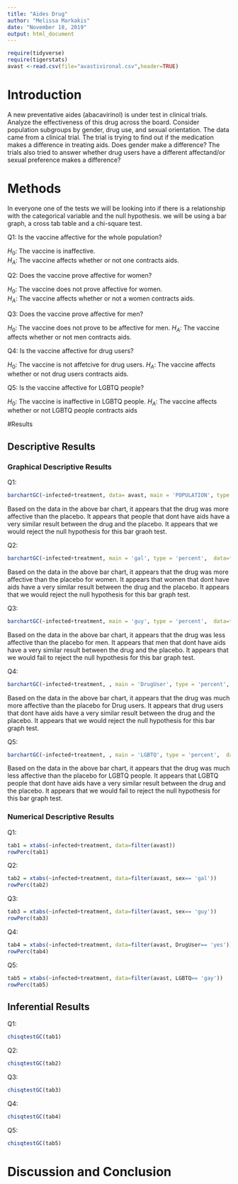 ```yaml
---
title: "Aides Drug"
author: "Melissa Markakis"
date: "November 18, 2019"
output: html_document
---
```


```r
require(tidyverse)
require(tigerstats)
avast <-read.csv(file="avastivironal.csv",header=TRUE)
```

# Introduction

<!--In this section you explain what you are trying to show.  Where did the data come from?  What is the research or other question you are trying to answer?.  If you skimp in this section expect to be marked down in your grade. Paint a picture of the project a couple of paragraphs is expected!-->

A new  preventative aides (abacavirinol) is under test in clinical trials. Analyze the effectiveness of this drug across the board. Consider population subgroups by gender, drug use, and sexual orientation. The data came from a clinical trial. The trial is trying to find out if the medication makes a difference in treating aids. Does gender make a difference? The trials also tried to answer whether drug users have a different affectand/or sexual preference makes a difference?

# Methods

<!--Decide on your methods:  use "variable analysis" or other appropriate descriptors.  Make sure to choose at least one graphical method and at least one numerical method. Discuss what data manipulations may be needed for example subsetting or other binning procedures and what sort of graphical displays and inferential tools will be used!-->

In everyone one of the tests we will be looking into if there is a relationship with the categorical variable and the null hypothesis. we will be using a bar graph, a cross tab table and a chi-square test.

Q1: Is the vaccine affective for the whole population?

$H_0$: The vaccine is inaffective.  
$H_A$: The vaccine affects whether or not one contracts aids.  

Q2: Does the vaccine prove affective for women?

$H_0$: The vaccine does not prove affective for women.  
$H_A$: The vaccine affects whether or not a women contracts aids.   

Q3: Does the vaccine prove affective for men?

$H_0$: The vaccine does not prove to be affective for men.
$H_A$: The vaccine affects whether or not men contracts aids.

Q4: Is the vaccine affective for drug users?

$H_0$: The vaccine is not affetcive for drug users.
$H_A$: The vaccine affects whether or not drug users contracts aids.

Q5: Is the vaccine affective for LGBTQ people?

$H_0$: The vaccine is inaffective in LGBTQ people.
$H_A$: The vaccine affects whether or not LGBTQ people contracts aids

#Results

<!--Divide this section into two sub-sections:  One for your descriptive  results and one for your inferential results.!-->

## Descriptive Results

### Graphical Descriptive Results

<!--Graphical results here.  Make sure to show your code.  Provide appropriate labels for axes, giving units if possible, and provide a good title for the graph, too.  Use the graphical results to describe the patterns if any that exist in the data as focused toward the research question. Bottom line is to explain the features of the graph that are relevant to conforming or departing to what is expected by your null hypothesis !-->

Q1: 
```r
barchartGC(~infected+treatment, data= avast, main = 'POPULATION', type = 'percent', horizontal= TRUE)
```
Based on the data in the above bar chart, it appears that the drug was more affective than the placebo. It appears that people that dont have aids have a very similar result between the drug and the placebo. It appears that we would reject the null hypothesis for this bar graoh test.

Q2:
```r
barchartGC(~infected+treatment, main = 'gal', type = 'percent',  data=filter(avast, sex == 'gal'), horizontal = TRUE)
```
Based on the data in the above bar chart, it appears that the drug was more affective than the placebo for women. It appears that women that dont have aids have a very similar result between the drug and the placebo. It appears that we would reject the null hypothesis for this bar graph test.

Q3:
```r
barchartGC(~infected+treatment, main = 'guy', type = 'percent',  data=filter(avast, sex == 'guy'), horizontal = TRUE)
```
Based on the data in the above bar chart, it appears that the drug was less affective than the placebo for men. It appears that men that dont have aids have a very similar result between the drug and the placebo. It appears that we would fail to reject the null hypothesis for this bar graph test.

Q4:
```r
barchartGC(~infected+treatment, , main = 'DrugUser', type = 'percent',  data=filter(avast, DrugUser == 'yes'), horizontal = TRUE)
```
Based on the data in the above bar chart, it appears that the drug was much more affective than the placebo for Drug users. It appears that drug users that dont have aids have a very similar result between the drug and the placebo. It appears that we would reject the null hypothesis for this bar graph test.

Q5:
```r
barchartGC(~infected+treatment, , main = 'LGBTQ', type = 'percent',  data=filter(avast, LGBTQ == 'gay'), horizontal = TRUE)
```
Based on the data in the above bar chart, it appears that the drug was much less affective than the placebo for LGBTQ people. It appears that LGBTQ people that dont have aids have a very similar result between the drug and the placebo. It appears that we would fail to reject the null hypothesis for this bar graph test.

### Numerical Descriptive Results

<!--Numerical results go here. Use the numerical results to describe the patterns if any that exist in the data as focused toward the research question!-->

Q1:
```r
tab1 = xtabs(~infected+treatment, data=filter(avast))
rowPerc(tab1)
```

Q2:
```r
tab2 = xtabs(~infected+treatment, data=filter(avast, sex== 'gal'))
rowPerc(tab2)
```

Q3:
```r
tab3 = xtabs(~infected+treatment, data=filter(avast, sex== 'guy'))
rowPerc(tab3)
```

Q4:
```r
tab4 = xtabs(~infected+treatment, data=filter(avast, DrugUser== 'yes'))
rowPerc(tab4)
```

Q5:
```r
tab5 = xtabs(~infected+treatment, data=filter(avast, LGBTQ== 'gay'))
rowPerc(tab5)
```


## Inferential Results

<!--State hypothesis clearly.  Make sure your discussion of the inferential test covers all the aspects that the test output produces, such as test statistic, p-value etc.  Make a decision about the null hypothesis, explain the assumptions on which the selected test/procedure was based, and why the chosen procedure satisfys the assumptions and is appropriate to answer the research question!-->

Q1:
```r
chisqtestGC(tab1)
```

Q2:
```r
chisqtestGC(tab2)
```

Q3:
```r
chisqtestGC(tab3)
```

Q4:
```r
chisqtestGC(tab4)
```

Q5:
```r
chisqtestGC(tab5)
```


# Discussion and Conclusion

<!--Discussion and conclusion here.  If you found a relationship be sure to consider whether the relationship occurs because one of the variavbles causes the other, or whether they perhasps are related for some other reason.  Watch the chapter 6 videos from the GeorgeTown videos collection.!-->
